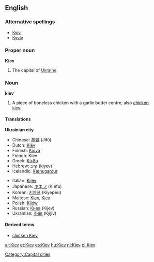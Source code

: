 ==English==

===Alternative spellings===
*[[Kyiv]]
*[[Kyyiv]]

===Proper noun===
{{wikipedia}}
'''Kiev'''

# The capital of [[Ukraine]].

===Noun===
'''kiev'''
# A piece of boneless chicken with a garlic butter centre; also [[chicken kiev]].

====Translations====
'''Ukrainian city'''
{{top}}
*Chinese: [[基辅]] (Jīfǔ)
*Dutch: [[Kiëv]]
*Finnish: [[Kiova]]
*French: Kiev
*Greek: [[Κίεβο]]
*Hebrew: [[קייב]] (kiyev)
*Icelandic: [[Kænugarður]] {{m}}
{{mid}}
*Italian: [[Kijev]]
*Japanese: [[キエフ]] (Kiefu)
*Korean: [[키예프]] (Kiyepeu)
*Maltese: [[Kiev]], [[Kjev]]
*Polish: [[Kijów]] {{m}}
*Russian: [[Киев]] (Kíjev) {{m}}
*Ukrainian: [[Київ]] (Kýjiv) {{m}}
{{bottom}}

====Derived terms====
*[[chicken Kiev]]

[[Category:Capital cities]]

[[ar:Kiev]]
[[et:Kiev]]
[[es:Kiev]]
[[hu:Kiev]]
[[nl:Kiev]]
[[pl:Kiev]]